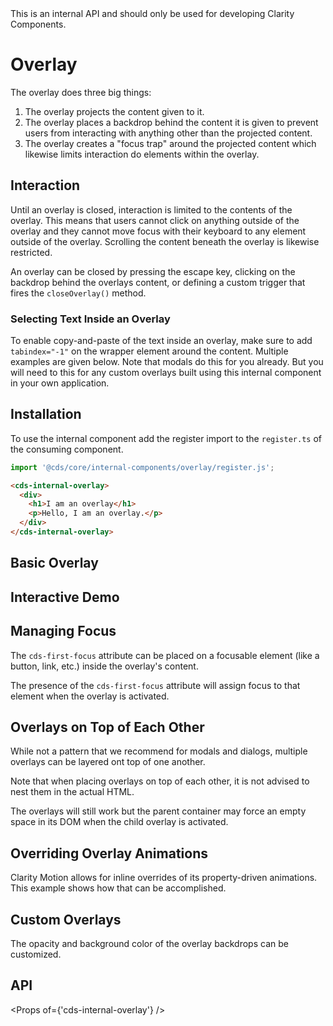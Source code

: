 
<Meta title="Internal/APIs/Overlay/Getting Started" />

<cds-alert-group status="danger" cds-layout="m-b:lg">
  <cds-alert>This is an internal API and should only be used for developing Clarity Components.</cds-alert>
</cds-alert-group>

# Overlay

The overlay does three big things:

1. The overlay projects the content given to it.
2. The overlay places a backdrop behind the content it is given to prevent users from interacting with anything other than the projected content.
3. The overlay creates a "focus trap" around the projected content which likewise limits interaction do elements within the overlay.

## Interaction

Until an overlay is closed, interaction is limited to the contents of the overlay. This means that users cannot click on anything outside of the overlay and they cannot move focus with their keyboard to any element outside of the overlay. Scrolling the content beneath the overlay is likewise restricted.

An overlay can be closed by pressing the escape key, clicking on the backdrop behind the overlays content, or defining a custom trigger that fires the `closeOverlay()` method.

### Selecting Text Inside an Overlay

To enable copy-and-paste of the text inside an overlay, make sure to add `tabindex="-1"` on the wrapper element around the content. Multiple examples are given below. Note that modals do this for you already. But you will need to this for any custom overlays built using this internal component in your own application.

## Installation

To use the internal component add the register import to the `register.ts` of
the consuming component.

```typescript
import '@cds/core/internal-components/overlay/register.js';
```

```html
<cds-internal-overlay>
  <div>
    <h1>I am an overlay</h1>
    <p>Hello, I am an overlay.</p>
  </div>
</cds-internal-overlay>
```

## Basic Overlay

<Preview>
  <Story id="internal-apis-overlay-stories--basic" />
</Preview>

## Interactive Demo

<Preview>
  <Story id="internal-apis-overlay-stories--interactive" />
</Preview>

## Managing Focus

The `cds-first-focus` attribute can be placed on a focusable element (like a button, link, etc.) inside the overlay's content.

The presence of the `cds-first-focus` attribute will assign focus to that element when the overlay is activated.

<Preview>
  <Story id="internal-apis-overlay-stories--first-focus" />
</Preview>

## Overlays on Top of Each Other

While not a pattern that we recommend for modals and dialogs, multiple overlays can be layered ont top of one another.

Note that when placing overlays on top of each other, it is not advised to nest them in the actual HTML.

The overlays will still work but the parent container may force an empty space in its DOM when the child overlay is activated.

<Preview>
  <Story id="internal-apis-overlay-stories--multiple" />
</Preview>

## Overriding Overlay Animations

Clarity Motion allows for inline overrides of its property-driven animations. This example shows how that can be accomplished.

<Preview>
  <Story id="internal-apis-overlay-stories--override-animation" />
</Preview>

## Custom Overlays

The opacity and background color of the overlay backdrops can be customized.

<Preview>
  <Story id="internal-apis-overlay-stories--custom" />
</Preview>

## API

<Props of={'cds-internal-overlay'} />
